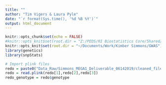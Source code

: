 ```yaml
---
title: ""
author: "Tim Vigers & Laura Pyle"
date: "`r format(Sys.time(), '%d %B %Y')`"
output: html_document
---
```


```r
knitr::opts_chunk$set(echo = FALSE)
#knitr::opts_knit$set(root.dir = "Z:/PEDS/RI Biostatistics Core/Shared/Shared Projects/Laura/BDC/Projects")
knitr::opts_knit$set(root.dir = "~/Documents/Work/Kimber Simmons/GWAS")
library(genetics)
library(snpStats)
```

```r
# Import plink files
redo = paste0("Data_Raw/Simmons_MEGA1_Deliverable_06142019/cleaned_files/Simmons_Custom_MEGA_Analysi_03012019_snpFailsRemoved_passing_QC",c(".bed",".bim",".fam"))
redo = read.plink(redo[1],redo[2],redo[3])
redo_genotype = redo$genotype
```
